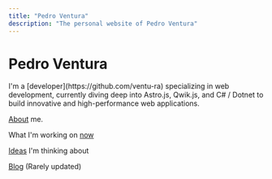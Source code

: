 ```yaml
---
title: "Pedro Ventura"
description: "The personal website of Pedro Ventura"
---
```


# Pedro Ventura

<div class="text-justify">
  I'm a [developer](https://github.com/ventu-ra) specializing in web
  development, currently diving deep into Astro.js, Qwik.js, and C# / Dotnet to
  build innovative and high-performance web applications.
</div>

[About](/about/) me.

What I'm working on [now](/now/)

[Ideas](/ideas/) I'm thinking about

[Blog](/blog/) (Rarely updated)
